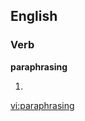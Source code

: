 ==English==
===Verb===
'''paraphrasing'''
# {{present participle of|[[paraphrase]]}}

[[vi:paraphrasing]]